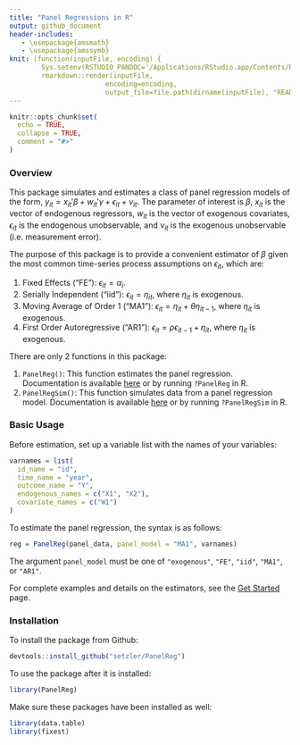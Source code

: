```yaml
---
title: "Panel Regressions in R" 
output: github_document
header-includes:
   - \usepackage{amsmath}
   - \usepackage{amssymb}
knit: (function(inputFile, encoding) {
        Sys.setenv(RSTUDIO_PANDOC='/Applications/RStudio.app/Contents/Resources/app/quarto/bin/tools');
        rmarkdown::render(inputFile,
                        encoding=encoding, 
                        output_file=file.path(dirname(inputFile), "README.md")) })
--- 
```



```r
knitr::opts_chunk$set(
  echo = TRUE,
  collapse = TRUE,
  comment = "#>"
)
```

### Overview

This package simulates and estimates a class of panel regression models of the form, $y_{it} = x_{it}' \beta + w_{it}' \gamma + \epsilon_{it} + \nu_{it}$. The parameter of interest is $\beta$, $x_{it}$ is the vector of endogenous regressors, $w_{it}$ is the vector of exogenous covariates, $\epsilon_{it}$ is the endogenous unobservable, and $\nu_{it}$ is the exogenous unobservable (i.e. measurement error).

The purpose of this package is to provide a convenient estimator of $\beta$ given the most common time-series process assumptions on $\epsilon_{it}$, which are:

1. Fixed Effects ("FE"): $\epsilon_{it} = \alpha_i$.
2. Serially Independent ("iid"): $\epsilon_{it} = \eta_{it}$, where $\eta_{it}$ is exogenous.
3. Moving Average of Order 1 ("MA1"): $\epsilon_{it} = \eta_{it} + \theta \eta_{it-1}$, where $\eta_{it}$ is exogenous.
4. First Order Autoregressive  ("AR1"): $\epsilon_{it} = \rho \epsilon_{it-1} + \eta_{it}$, where $\eta_{it}$ is exogenous.


There are only 2 functions in this package:

1. `PanelReg()`: This function estimates the panel regression. Documentation is available [here](https://setzler.github.io/PanelReg/reference/PanelReg.html) or by running `?PanelReg` in R.
2. `PanelRegSim()`: This function simulates data from a panel regression model. Documentation is available [here](https://setzler.github.io/PanelReg/reference/PanelRegSim.html) or by running `?PanelRegSim` in R.



### Basic Usage

Before estimation, set up a variable list with the names of your variables:

```r
varnames = list(
  id_name = "id",
  time_name = "year",
  outcome_name = "Y",
  endogenous_names = c("X1", "X2"),
  covariate_names = c("W1")
)
``` 

To estimate the panel regression, the syntax is as follows:

```r
reg = PanelReg(panel_data, panel_model = "MA1", varnames)
```

The argument `panel_model` must be one of `"exogenous"`, `"FE"`, `"iid"`, `"MA1"`, or `"AR1"`. 

For complete examples and details on the estimators, see the [Get Started](https://setzler.github.io/PanelReg/articles/PanelReg.html) page.


### Installation


To install the package from Github:

```r
devtools::install_github("setzler/PanelReg")
```

To use the package after it is installed:

```r
library(PanelReg)
```

Make sure these packages have been installed as well:

```r
library(data.table)
library(fixest)
```


